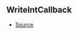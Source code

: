 ## WriteIntCallback



- [Source](https://github.com/Androz2091/discord-player/blob/74f0fa7/packages/equalizer/src/equalizer/ChannelProcessor.ts#L4)